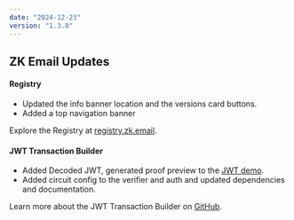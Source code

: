```yaml
---
date: "2024-12-23"
version: "1.3.0"
---
```


## ZK Email Updates

#### Registry
- Updated the info banner location and the versions card buttons.
- Added a top navigation banner

Explore the Registry at [registry.zk.email](https://registry.zk.email/).

#### JWT Transaction Builder
- Added Decoded JWT, generated proof preview to the [JWT demo](https://jwt.zk.email/).
- Added circuit config to the verifier and auth and updated dependencies and documentation.

Learn more about the JWT Transaction Builder on [GitHub](https://github.com/zkemail/jwt-tx-builder).

